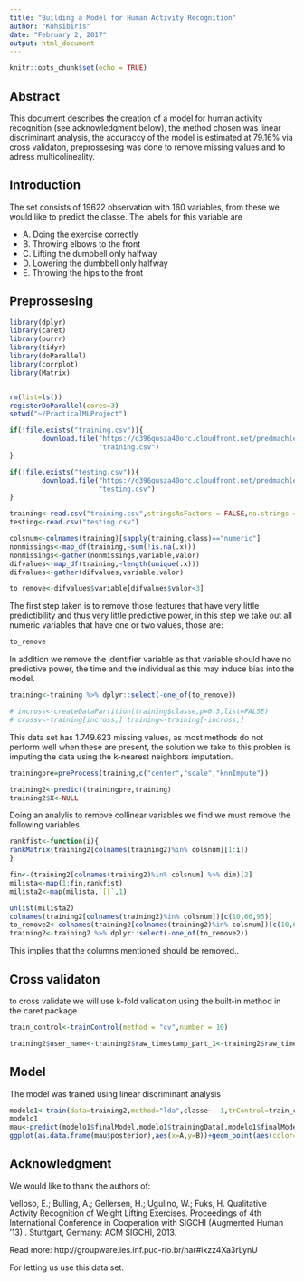 ```yaml
---
title: "Building a Model for Human Activity Recognition"
author: "Kuhsibiris"
date: "February 2, 2017"
output: html_document
---
```


```r
knitr::opts_chunk$set(echo = TRUE)
```

## Abstract

This document describes the creation of a model for human activity recognition (see acknowledgment below), the method chosen was linear discriminant analysis, the accuraccy of the model is estimated at 79.16% via cross validaton, preprossesing was done to remove missing values and to adress multicolineality.

## Introduction 

The set consists of 19622 observation with 160 variables, from these we would like to predict the classe. The labels for this variable are

* A. Doing the exercise correctly
* B. Throwing elbows to the front
* C. Lifting the dumbbell only halfway
* D. Lowering the dumbbell only halfway
* E. Throwing the hips to the front

## Preprossesing

```r
library(dplyr)
library(caret)
library(purrr)
library(tidyr)
library(doParallel)
library(corrplot)
library(Matrix)


rm(list=ls())
registerDoParallel(cores=3)
setwd("~/PracticalMLProject")

if(!file.exists("training.csv")){
        download.file("https://d396qusza40orc.cloudfront.net/predmachlearn/pml-training.csv",
                      "training.csv")
}

if(!file.exists("testing.csv")){
        download.file("https://d396qusza40orc.cloudfront.net/predmachlearn/pml-testing.csv",
                      "testing.csv")
}

training<-read.csv("training.csv",stringsAsFactors = FALSE,na.strings = c("","NA","<NA>","#DIV/0!"))
testing<-read.csv("testing.csv")

colsnum<-colnames(training)[sapply(training,class)=="numeric"]
nonmissings<-map_df(training,~sum(!is.na(.x)))
nonmissings<-gather(nonmissings,variable,valor)
difvalues<-map_df(training,~length(unique(.x)))
difvalues<-gather(difvalues,variable,valor)

to_remove<-difvalues$variable[difvalues$valor<3]
```



The first step taken is to remove those features that have very little predictibility and thus very little predictive power, in this step we take out all numeric variables that have one or two values, those are:

```r
to_remove
```

In addition we remove the identifier variable as that variable should have no predictive power, the time and the individual as this may induce bias into the model.
```r
training<-training %>% dplyr::select(-one_of(to_remove))

# incross<-createDataPartition(training$classe,p=0.3,list=FALSE) 
# crossv<-training[incross,] training<-training[-incross,]

```
This data set has 1.749.623 missing values, as most methods do not perform well when these are present, the solution we take to this problen is imputing the data using the k-nearest neighbors imputation.

```r
trainingpre=preProcess(training,c("center","scale","knnImpute"))
```
```r
training2<-predict(trainingpre,training)
training2$X<-NULL
```
Doing an analylis to remove collinear variables we find we must remove the following variables.

```r
rankfist<-function(i){
rankMatrix(training2[colnames(training2)%in% colsnum][1:i])
}

fin<-(training2[colnames(training2)%in% colsnum] %>% dim)[2]
milista<-map(1:fin,rankfist)
milista2<-map(milista,`[[`,1)

```



```r
unlist(milista2)
colnames(training2[colnames(training2)%in% colsnum])[c(10,66,95)]
to_remove2<-colnames(training2[colnames(training2)%in% colsnum])[c(10,66,95)]
training2<-training2 %>% dplyr::select(-one_of(to_remove2))
```
This implies that the columns mentioned should be removed..

## Cross validaton

to cross validate we will use k-fold validation using the built-in method in the caret package

```r
train_control<-trainControl(method = "cv",number = 10)

```
```r
training2$user_name<-training2$raw_timestamp_part_1<-training2$raw_timestamp_part_2<-training2$cvtd_timestamp<-NULL

```

## Model

The model was trained using linear discriminant analysis

```r
modelo1<-train(data=training2,method="lda",classe~.-1,trControl=train_control)
modelo1
mau<-predict(modelo1$finalModel,modelo1$trainingData[,modelo1$finalModel$xNames])
ggplot(as.data.frame(mau$posterior),aes(x=A,y=B))+geom_point(aes(color=training2$classe))

```




## Acknowledgment

We would like to thank the authors of:

Velloso, E.; Bulling, A.; Gellersen, H.; Ugulino, W.; Fuks, H. Qualitative Activity Recognition of Weight Lifting Exercises. Proceedings of 4th International Conference in Cooperation with SIGCHI (Augmented Human '13) . Stuttgart, Germany: ACM SIGCHI, 2013.

Read more: http://groupware.les.inf.puc-rio.br/har#ixzz4Xa3rLynU

For letting us use this data set.
